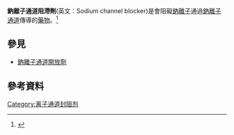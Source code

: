 '''鈉離子通道阻滯劑'''(英文：Sodium channel blocker)是會阻礙[[鈉離子|鈉離子]]通過[[鈉離子通道|鈉離子通道]]傳導的[[藥物|藥物]]。<ref>{{MeshName|Sodium+Channel+Blockers}}</ref>

==參見==
* [[鈉離子通道開放劑|鈉離子通道開放劑]]

==參考資料==
{{Reflist}}

{{Neuromodulation}}
{{Antiarrhythmic agents}}
{{Local anesthetics}}
{{Analgesics}}
{{Anticonvulsants}}

[[Category:离子通道封阻剂|Category:离子通道封阻剂]]